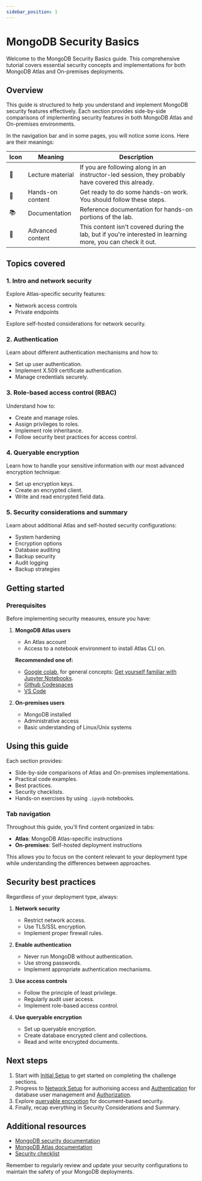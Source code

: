 ```yaml
---
sidebar_position: 1
---
```


# MongoDB Security Basics

Welcome to the MongoDB Security Basics guide. This comprehensive tutorial covers essential security concepts and implementations for both MongoDB Atlas and On-premises deployments.

## Overview

This guide is structured to help you understand and implement MongoDB security features effectively. Each section provides side-by-side comparisons of implementing security features in both MongoDB Atlas and On-premises environments.

In the navigation bar and in some pages, you will notice some icons. Here are their meanings:

|Icon|Meaning| Description
|-|-|-|
|📘|Lecture material|If you are following along in an instructor-led session, they probably have covered this already.|
|👐|Hands-on content|Get ready to do some hands-on work. You should follow these steps.|
|📚|Documentation| Reference documentation for hands-on portions of the lab.|
|🦹|Advanced content|This content isn't covered during the lab, but if you're interested in learning more, you can check it out.|

## Topics covered

### 1. Intro and network security
Explore Atlas-specific security features:
- Network access controls
- Private endpoints

Explore self-hosted considerations for network security.

### 2. Authentication
Learn about different authentication mechanisms and how to:
- Set up user authentication.
- Implement X.509 certificate authentication.
- Manage credentials securely.

### 3. Role-based access control (RBAC)
Understand how to:
- Create and manage roles.
- Assign privileges to roles.
- Implement role inheritance.
- Follow security best practices for access control.

### 4. Queryable encryption

Learn how to handle your sensitive information with our most advanced encryption technique:
- Set up encryption keys.
- Create an encrypted client.
- Write and read encrypted field data.


### 5. Security considerations and summary
Learn about additional Atlas and self-hosted security configurations:
- System hardening
- Encryption options
- Database auditing
- Backup security
- Audit logging
- Backup strategies

## Getting started

### Prerequisites

Before implementing security measures, ensure you have:

1. **MongoDB Atlas users**
   - An Atlas account
   - Access to a notebook environment to install Atlas CLI on.

   **Recommended one of:**
   - [Google colab](https://colab.research.google.com/), for general concepts: [Get yourself familiar with Jupyter Notebooks](https://mongodb-developer.github.io/vector-search-lab/docs/getting-started/jupyter-notebooks). 
   - [Github Codespaces](https://docs.github.com/en/codespaces/developing-in-a-codespace/getting-started-with-github-codespaces-for-machine-learning)
   - [VS Code](https://code.visualstudio.com/docs/datascience/jupyter-notebooks) 

2. **On-premises users**
   - MongoDB installed
   - Administrative access
   - Basic understanding of Linux/Unix systems

## Using this guide

Each section provides:
- Side-by-side comparisons of Atlas and On-premises implementations.
- Practical code examples.
- Best practices.
- Security checklists.
- Hands-on exercises by using `.ipynb` notebooks.

### Tab navigation

Throughout this guide, you'll find content organized in tabs:
- **Atlas**: MongoDB Atlas-specific instructions
- **On-premises**: Self-hosted deployment instructions

This allows you to focus on the content relevant to your deployment type while understanding the differences between approaches.

## Security best practices

Regardless of your deployment type, always:

1. **Network security**
   - Restrict network access.
   - Use TLS/SSL encryption.
   - Implement proper firewall rules.

2. **Enable authentication**
   - Never run MongoDB without authentication.
   - Use strong passwords.
   - Implement appropriate authentication mechanisms.

2. **Use access controls**
   - Follow the principle of least privilege.
   - Regularly audit user access.
   - Implement role-based access control.

4. **Use queryable encryption**
   - Set up queryable encryption.
   - Create database encrypted client and collections.
   - Read and write encrypted documents.

## Next steps

1. Start with [Initial Setup](./setup) to get started on completing the challenge sections.
2. Progress to [Network Setup](./atlas) for authorising access and [Authentication](./authentication) for database user management and [Authorization](./rbac).
3. Explore [queryable encryption](./queryable-encryption) for document-based security.
4. Finally, recap everything in Security Considerations and Summary.

## Additional resources

- [MongoDB security documentation](https://docs.mongodb.com/manual/security/)
- [MongoDB Atlas documentation](https://docs.atlas.mongodb.com/)
- [Security checklist](https://docs.mongodb.com/manual/administration/security-checklist/)

Remember to regularly review and update your security configurations to maintain the safety of your MongoDB deployments.
